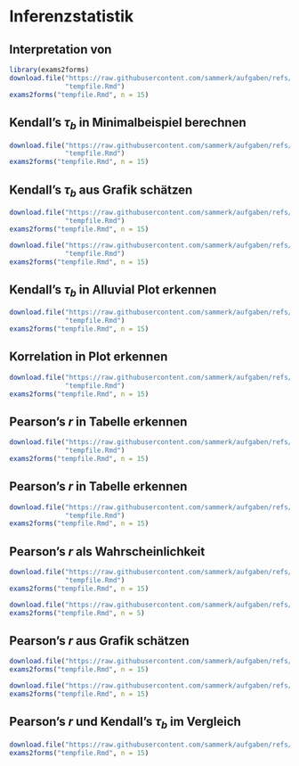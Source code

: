 # Inferenzstatistik
## Interpretation von 
```r
library(exams2forms)
download.file("https://raw.githubusercontent.com/sammerk/aufgaben/refs/heads/master/korrelationen/Korr_Bildungsabschluesse_erkennen/exams/Korr_Bildungsabschluesse_erkennen.Rmd",
              "tempfile.Rmd")
exams2forms("tempfile.Rmd", n = 15)
```

## Kendall's $\tau_b$ in Minimalbeispiel berechnen
```r
download.file("https://raw.githubusercontent.com/sammerk/aufgaben/refs/heads/master/korrelationen/tau_in_Extremdatenbeispiel_bestimmen/exams/tau_in_Extremdatenbeispiel_bestimmen.Rmd",
              "tempfile.Rmd")
exams2forms("tempfile.Rmd", n = 15)
```

## Kendall's $\tau_b$ aus Grafik schätzen
```r
download.file("https://raw.githubusercontent.com/sammerk/aufgaben/refs/heads/master/korrelationen/Visual_Guessing_tau_SC/exams/Visual_Guessing_tau_SC.Rmd",
              "tempfile.Rmd")
exams2forms("tempfile.Rmd", n = 15)
```

```r
download.file("https://raw.githubusercontent.com/sammerk/aufgaben/refs/heads/master/korrelationen/Visual_Guessing_tau_num/exams/Visual_Guessing_tau_num.Rmd",
              "tempfile.Rmd")
exams2forms("tempfile.Rmd", n = 15)
```

## Kendall's $\tau_b$ in Alluvial Plot erkennen
```r
download.file("https://raw.githubusercontent.com/sammerk/aufgaben/refs/heads/master/korrelationen/Order_tau_alluvial/exams/Order_tau_alluvial.Rmd",
              "tempfile.Rmd")
exams2forms("tempfile.Rmd", n = 15)
```

## Korrelation in Plot erkennen
```r
download.file("https://raw.githubusercontent.com/sammerk/aufgaben/refs/heads/master/korrelationen/Korrelationen_deskriptiv_lesen/exams/Korrelationen_deskriptiv_lesen.Rmd",
              "tempfile.Rmd")
exams2forms("tempfile.Rmd", n = 15)
```

## Pearson's $r$ in Tabelle erkennen
```r
download.file("https://raw.githubusercontent.com/sammerk/aufgaben/refs/heads/master/korrelationen/Pearsons_r_MinBeisp/exams/Pearsons_r_MinBeisp.Rmd",
              "tempfile.Rmd")
exams2forms("tempfile.Rmd", n = 15)
```

## Pearson's $r$ in Tabelle erkennen
```r
download.file("https://raw.githubusercontent.com/sammerk/aufgaben/refs/heads/master/gruppenunterschiede/guessing-cohen-d-sc/exams/guessing-cohen-d-sc.Rmd",
              "tempfile.Rmd")
exams2forms("tempfile.Rmd", n = 15)
```


## Pearson's $r$ als Wahrscheinlichkeit
```r
download.file("https://raw.githubusercontent.com/sammerk/aufgaben/refs/heads/master/korrelationen/Uebersetzung_r_CLES_einfach_SC/exams/Uebersetzung_r_CLES_einfach_SC.Rmd",
              "tempfile.Rmd")
exams2forms("tempfile.Rmd", n = 15)
```

```r
download.file("https://raw.githubusercontent.com/sammerk/aufgaben/refs/heads/master/korrelationen/Uebersetzung_r_CLES_Num/exams/Uebersetzung_r_CLES_num.Rmd", "tempfile.Rmd")
exams2forms("tempfile.Rmd", n = 5)
```

## Pearson's $r$ aus Grafik schätzen
```r
download.file("https://raw.githubusercontent.com/sammerk/aufgaben/refs/heads/master/korrelationen/Visual_Guessing_r_SC/exams/Visual_Guessing_r_SC.Rmd", "tempfile.Rmd")
exams2forms("tempfile.Rmd", n = 15)
```

```r
download.file("https://raw.githubusercontent.com/sammerk/aufgaben/refs/heads/master/korrelationen/Visual_Guessing_r_num/exams/Visual_Guessing_r_num.Rmd", "tempfile.Rmd")
exams2forms("tempfile.Rmd", n = 15)
```


## Pearson's $r$ und Kendall's $\tau_b$ im Vergleich
```r
download.file("https://raw.githubusercontent.com/sammerk/aufgaben/refs/heads/master/korrelationen/Definitions_r_taub/exams/Definitions_r_taub.Rmd", "tempfile.Rmd")
exams2forms("tempfile.Rmd", n = 15)
```

